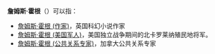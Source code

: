 '''詹姆斯·霍根'''（{{lang|en|James Hogan}}）可以指：

* [[詹姆斯·霍根_(作家)|詹姆斯·霍根 (作家)]]，英国科幻小说作家
* [[詹姆斯·霍根_(美国军人)|詹姆斯·霍根 (美国军人)]]，美国独立战争期间的北卡罗莱纳殖民地将军。
* [[詹姆斯·霍根_(公共关系专家)|詹姆斯·霍根 (公共关系专家)]]，加拿大公共关系专家
{{Disambiguation|Cat=五字人名译名消歧义}}
